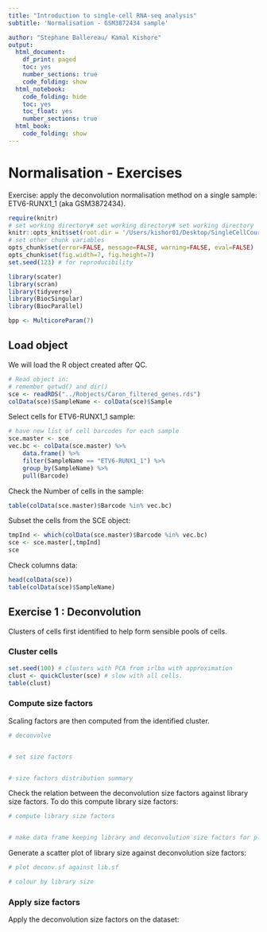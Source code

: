 ```yaml
---
title: "Introduction to single-cell RNA-seq analysis"
subtitle: 'Normalisation - GSM3872434 sample'

author: "Stephane Ballereau/ Kamal Kishore"
output:
  html_document:
    df_print: paged
    toc: yes
    number_sections: true
    code_folding: show
  html_notebook:
    code_folding: hide
    toc: yes
    toc_float: yes
    number_sections: true
  html_book:
    code_folding: show
---
```


# Normalisation - Exercises

Exercise: apply the deconvolution normalisation method on a
single sample: ETV6-RUNX1_1 (aka GSM3872434).

```r
require(knitr)
# set working directory# set working directory# set working directory
knitr::opts_knit$set(root.dir = '/Users/kishor01/Desktop/SingleCellCourseCRUK/Bitesize_SingleCell/CourseMaterials/Exercises')
# set other chunk variables
opts_chunk$set(error=FALSE, message=FALSE, warning=FALSE, eval=FALSE)
opts_chunk$set(fig.width=7, fig.height=7)
set.seed(123) # for reproducibility
```

```r
library(scater)
library(scran)
library(tidyverse)
library(BiocSingular)
library(BiocParallel)

bpp <- MulticoreParam(7)
```

## Load object

We will load the R object created after QC.

```r
# Read object in:
# remember getwd() and dir()
sce <- readRDS("../Robjects/Caron_filtered_genes.rds")
colData(sce)$SampleName <- colData(sce)$Sample
```

Select cells for ETV6-RUNX1_1 sample:

```r
# have new list of cell barcodes for each sample
sce.master <- sce
vec.bc <- colData(sce.master) %>%
	data.frame() %>%
	filter(SampleName == "ETV6-RUNX1_1") %>%
	group_by(SampleName) %>%
	pull(Barcode)
```

Check the Number of cells in the sample:

```r
table(colData(sce.master)$Barcode %in% vec.bc)
```

Subset the cells from the SCE object:

```r
tmpInd <- which(colData(sce.master)$Barcode %in% vec.bc)
sce <- sce.master[,tmpInd]
sce
```

Check columns data:

```r
head(colData(sce))
table(colData(sce)$SampleName)
```

<!--
# mind that genes were filtered using all cells, not just those sampled here.
-->

## Exercise 1 : Deconvolution

Clusters of cells first identified to help form sensible pools of cells. 

### Cluster cells

```r
set.seed(100) # clusters with PCA from irlba with approximation
clust <- quickCluster(sce) # slow with all cells.
table(clust)
```

### Compute size factors

Scaling factors are then computed from the identified cluster.


```r
# deconvolve


# set size factors


# size factors distribution summary


```

Check the relation between the deconvolution size factors against library size factors. To do this compute library size factors:

```r
# compute library size factors


# make data frame keeping library and deconvolution size factors for plotting


```


Generate a scatter plot of library size against deconvolution size factors:
 
```r
# plot deconv.sf against lib.sf

# colour by library size


```

### Apply size factors

Apply the deconvolution size factors on the dataset:
<!--
For each cell, raw counts for genes are divided by the size factor for that cell
and log-transformed so downstream analyses focus on genes with strong relative
differences. We use `scater::logNormCounts()`.
-->

```r


```

